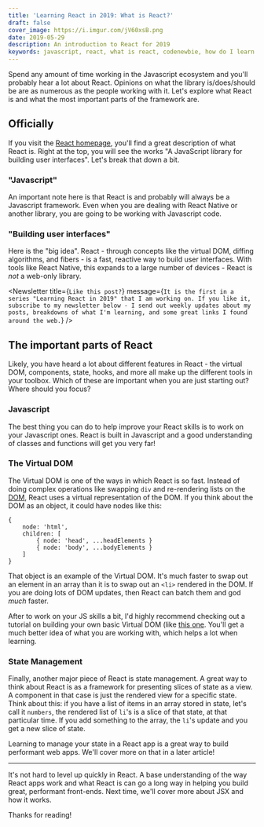 ```yaml
---
title: 'Learning React in 2019: What is React?'
draft: false
cover_image: https://i.imgur.com/jV60xsB.png
date: 2019-05-29
description: An introduction to React for 2019
keywords: javascript, react, what is react, codenewbie, how do I learn react, learning react 2019
---
```


Spend any amount of time working in the Javascript ecosystem and you'll probably hear a lot about React. Opinions on what the library is/does/should be are as numerous as the people working with it. Let's explore what React is and what the most important parts of the framework are.

## Officially

If you visit the [React homepage](https://reactjs.com), you'll find a great description of what React is. Right at the top, you will see the works "A JavaScript library for building user interfaces". Let's break that down a bit.

### "Javascript"

An important note here is that React is and probably will always be a Javascript framework. Even when you are dealing with React Native or another library, you are going to be working with Javascript code.

### "Building user interfaces"

Here is the "big idea". React - through concepts like the virtual DOM, diffing algorithms, and fibers - is a fast, reactive way to build user interfaces. With tools like React Native, this expands to a large number of devices - React is _not_ a web-only library.


<Newsletter
  title={`Like this post?`}
  message={`It is the first in a series "Learning React in 2019" that I am working on. If you like it, subscribe to my newsletter below - I send out weekly updates about my posts, breakdowns of what I'm learning, and some great links I found around the web.`}
/>

## The important parts of React

Likely, you have heard a lot about different features in React - the virtual DOM, components, state, hooks, and more all make up the different tools in your toolbox. Which of these are important when you are just starting out? Where should you focus?

### Javascript

The best thing you can do to help improve your React skills is to work on your Javascript ones. React is built in Javascript and a good understanding of classes and functions will get you very far!

### The Virtual DOM

The Virtual DOM is one of the ways in which React is so fast. Instead of doing complex operations like swapping `div` and re-rendering lists on the [DOM](https://developer.mozilla.org/en-US/docs/Glossary/DOM), React uses a virtual representation of the DOM. If you think about the DOM as an object, it could have nodes like this:

```
{
    node: 'html',
    children: [
        { node: 'head', ...headElements }
        { node: 'body', ...bodyElements }
    ]
}
```

That object is an example of the Virtual DOM. It's much faster to swap out an element in an array than it is to swap out an `<li>` rendered in the DOM. If you are doing lots of DOM updates, then React can batch them and god _much_ faster.

After to work on your JS skills a bit, I'd highly recommend checking out a tutorial on building your own basic Virtual DOM (like [this one](https://medium.com/@deathmood/how-to-write-your-own-virtual-dom-ee74acc13060). You'll get a much better idea of what you are working with, which helps a lot when learning.

### State Management

Finally, another major piece of React is state management. A great way to think about React is as a framework for presenting slices of state as a view. A component in that case is just the rendered view for a specific state. Think about this: if you have a list of items in an array stored in state, let's call it `numbers`, the rendered list of `li`'s is a slice of that state, at that particular time. If you add something to the array, the `li`'s update and you get a new slice of state.

Learning to manage your state in a React app is a great way to build performant web apps. We'll cover more on that in a later article!

---

It's not hard to level up quickly in React. A base understanding of the way React apps work and what React is can go a long way in helping you build great, performant front-ends. Next time, we'll cover more about JSX and how it works.

Thanks for reading!
